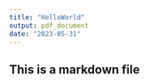 ---
title: "HelloWorld"
output: pdf_document
date: "2023-05-31"
---

## This is a markdown file
